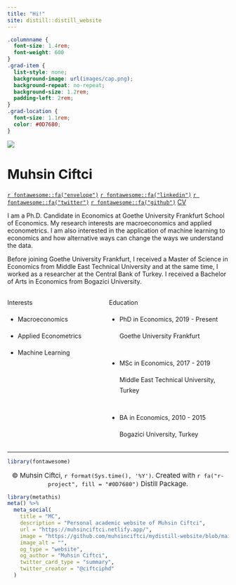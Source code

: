 ```yaml
---
title: "Hi!"
site: distill::distill_website
---
```



<style>
d-title, d-byline {
  display: none
}
</style>


```css
.columnname {
  font-size: 1.4rem; 
  font-weight: 600
}
.grad-item {
  list-style: none; 
  background-image: url(images/cap.png); 
  background-repeat: no-repeat;  
  background-size: 1.2rem; 
  padding-left: 2rem;
}
.grad-location {
  font-size: 1.1rem;
  color: #0D7680;
}

```


<div class=profile>
<img src="images/ciftci.png"
class="profile-circle">

<h1 style="font-size:30px"> Muhsin Ciftci </h1>

[`r fontawesome::fa("envelope")`](mailto:farmer.muhsin@gmail.com)
[`r fontawesome::fa("linkedin")`](https://www.linkedin.com/in/muhsinciftci/)
[`r fontawesome::fa("twitter")`](https://twitter.com/ciftciphd)
[`r fontawesome::fa("github")`](https://github.com/muhsinciftci)
<a href="https://muhsinciftci.netlify.app/files/CV.html"><i class="square"></i>CV</a><br>
</div>

I am a Ph.D. Candidate in Economics at Goethe University Frankfurt School of Economics. My research interests are macroeconomics and applied econometrics. I am also interested in the application of machine learning to economics and how alternative ways can change the ways we understand the data.
  
Before joining Goethe University Frankfurt, I received a Master of Science in Economics from Middle East Technical University and at the same time, I worked as a researcher at the Central Bank of Turkey. I received a Bachelor of Arts in Economics from Bogazici University.

  



:::: {style="display: grid; grid-template-columns: 40% 50%; grid-column-gap: 30px; line-height: 1.5rem;"}

::: {}
<span class = "columnname"> Interests </span>

* Macroeconomics

* Applied Econometrics

* Machine Learning
:::


::: {}
<span class = "columnname"> Education </span>

<ul>
 
<li class = "grad-item">   PhD in Economics, 2019 - Present <br> <p class = "grad-location"> Goethe University Frankfurt </p> </li>
<br>
<li class = "grad-item">   MSc in Economics, 2017 - 2019 <br>
<p class = "grad-location"> Middle East Technical University, Turkey </p> </li>
<br>
<li class = "grad-item">   BA in Economics, 2010 - 2015 <br> <p class = "grad-location"> Bogazici University, Turkey </p> 
</li>

</ul>
:::


::::

---

```r
library(fontawesome)
```

<center>
<main style="font-size:15px"> &copy; Muhsin Ciftci, `r format(Sys.time(), '%Y')`. Created with `r fa("r-project", fill = "#0D7680")` Distill Package. </main>
</center>



```r
library(metathis)
meta() %>%
  meta_social(
    title = "MC",
    description = "Personal academic website of Muhsin Ciftci",
    url = "https://muhsinciftci.netlify.app/",
    image = "https://github.com/muhsinciftci/mydistill-website/blob/main/images/ciftci.png",
    image_alt = "",
    og_type = "website",
    og_author = "Muhsin Ciftci",
    twitter_card_type = "summary",
    twitter_creator = "@ciftciphd"
  )
```

